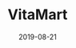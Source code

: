 ---
title: VitaMart
category: Project
status: publish
date: 2019-08-21
slug: A decentralized marketplace to buy exclusive IoTeX swag with IOTX & VITA
website: https://vitamart.io
twitter: https://twitter.com/vitatoken?lang=en
logo: https://wp.gcap1.iotex.io/wp-content/uploads/2020/10/vitamart-logo-1.png
featured_img: https://wp.gcap1.iotex.io/wp-content/uploads/2019/08/EB8sjd3U8AAzc-h.jpeg
telegram:
---
